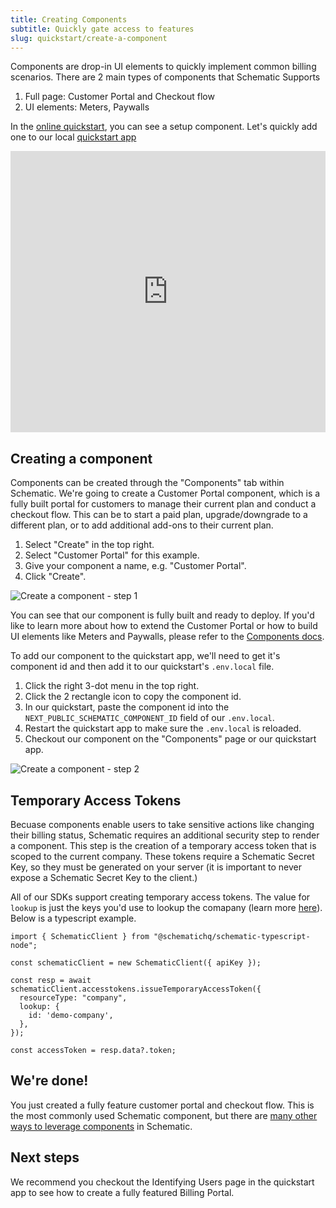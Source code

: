```yaml
---
title: Creating Components
subtitle: Quickly gate access to features
slug: quickstart/create-a-component
---
```


Components are drop-in UI elements to quickly implement common billing scenarios. There are 2 main types of components that Schematic Supports

1. Full page: Customer Portal and Checkout flow
2. UI elements: Meters, Paywalls

In the [online quickstart](TODO), you can see a setup component. Let's quickly add one to our local [quickstart app](https://github.com/schematichq/quickstart)

<iframe
  width="100%"
  height="450px"
  src="https://www.youtube.com/watch?v=xr8iN9XNFH4&list=PLaAbRmJj8zVr0zLAL_GDgcF2NpgHSGO4S"
  frameborder="0"
  allow="accelerometer; autoplay; clipboard-write; encrypted-media; gyroscope; picture-in-picture; web-share"
  referrerpolicy="strict-origin-when-cross-origin"
  allowfullscreen
></iframe>

## Creating a component

Components can be created through the "Components" tab within Schematic. We're going to create a Customer Portal component, which is a fully built portal for customers to manage their current plan and conduct a checkout flow. This can be to start a paid plan, upgrade/downgrade to a different plan, or to add additional add-ons to their current plan.

1. Select "Create" in the top right.
2. Select "Customer Portal" for this example. 
3. Give your component a name, e.g. "Customer Portal".
4. Click "Create".

![Create a component - step 1](../../assets/images/quickstart/quickstart-create-component-1.png)

You can see that our component is fully built and ready to deploy. If you'd like to learn more about how to extend the Customer Portal or how to build UI elements like Meters and Paywalls, please refer to the [Components docs](/components/overview).

To add our component to the quickstart app, we'll need to get it's component id and then add it to our quickstart's `.env.local` file. 

1. Click the right 3-dot menu in the top right.
2. Click the 2 rectangle icon to copy the component id. 
3. In our quickstart, paste the component id into the `NEXT_PUBLIC_SCHEMATIC_COMPONENT_ID` field of our `.env.local`. 
4. Restart the quickstart app to make sure the `.env.local` is reloaded. 
5. Checkout our component on the "Components" page or our quickstart app.

![Create a component - step 2](../../assets/images/quickstart/quickstart-create-component-2.png)

## Temporary Access Tokens

Becuase components enable users to take sensitive actions like changing their billing status, Schematic requires an additional security step to render a component. This step is the creation of a temporary access token that is scoped to the current company. These tokens require a Schematic Secret Key, so they must be generated on your server (it is important to never expose a Schematic Secret Key to the client.)

All of our SDKs support creating temporary access tokens. The value for `lookup` is just the keys you'd use to lookup the comapany (learn more [here](/developer_resources/key_management)). Below is a typescript example. 

```
import { SchematicClient } from "@schematichq/schematic-typescript-node";

const schematicClient = new SchematicClient({ apiKey });

const resp = await schematicClient.accesstokens.issueTemporaryAccessToken({
  resourceType: "company",
  lookup: {
    id: 'demo-company',
  },
});

const accessToken = resp.data?.token;
```

## We're done!

You just created a fully feature customer portal and checkout flow. This is the most commonly used Schematic component, but there are [many other ways to leverage components](/components/overview) in Schematic.

## Next steps

We recommend you checkout the Identifying Users page in the quickstart app to see how to create a fully featured Billing Portal.
